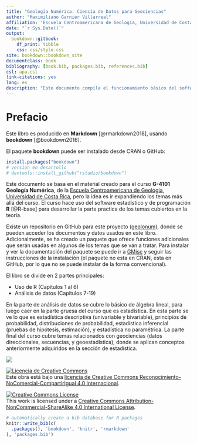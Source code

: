 ```yaml
--- 
title: "Geología Numérica: Ciencia de Datos para Geociencias"
author: "Maximiliano Garnier Villarreal"
affiliation: 'Escuela Centroamericana de Geología, Universidad de Costa Rica'
date: "`r Sys.Date()`"
output: 
  bookdown::gitbook:
    df_print: tibble
    css: css/style.css
site: bookdown::bookdown_site
documentclass: book
bibliography: [book.bib, packages.bib, references.bib]
csl: apa.csl
link-citations: yes
lang: es
description: "Este documento compila el funcionamiento básico del software estadístico y de programación R, así como rutinas y/o comandos específicos para resolver problemas de análisis de datos en geociencias."
---
```


# Prefacio {-}

Este libro es producido en **Markdown** [@rmarkdown2018], usando **bookdown** [@bookdown2016].

El paquete **bookdown** puede ser instalado desde  CRAN o GitHub:

```r
install.packages("bookdown")
# version en desarrollo
# devtools::install_github("rstudio/bookdown")
```

Este documento se basa en el material creado para el curso **G-4101 Geología Numérica**, de la [Escuela Centroamericana de Geologia](geologia.ucr.ac.cr), [Universidad de Costa Rica](ucr.ac.cr), pero la idea es ir expandiendo los temas más allá del curso. El curso hace uso del software estadístico y de programación **R** [@R-base] para desarrollar la parte practica de los temas cubiertos en la teoría.

Existe un repositorio en GitHub para este proyecto ([geolonum](https://github.com/maxgav13/geolonum)), donde se pueden acceder los documentos y datos usados en este libro. Adicionalmente, se ha creado un paquete que ofrece funciones adicionales que serán usadas en algunos de los temas que se van a tratar. Para instalar y ver la documentación del paquete se puede ir a [GMisc](https://maxgav13.github.io/GMisc/) y seguir las instrucciones de la instalación (el paquete no esta en CRAN, esta en GitHub, por lo que no se puede instalar de la forma convencional).

El libro se divide en 2 partes principales:

* Uso de R (Capítulos 1 al 6)
* Análisis de datos (Capítulos 7-19)

En la parte de análisis de datos se cubre lo básico de álgebra lineal, para luego caer en la parte gruesa del curso que es estadística. En esta parte se ve lo que es estadística descriptiva (univariable y bivariable), principios de probabilidad, distribuciones de probabilidad, estadística inferencial (pruebas de hipótesis, estimación), y estadística no paramétrica. La parte final del curso cubre temas relacionados con geociencias (datos direccionales, secuencias, y geoestadística), donde se aplican conceptos anteriormente adquiridos en la sección de estadística.

<a href="https://www.netlify.com"><img src="https://www.netlify.com/img/global/badges/netlify-color-accent.svg"/></a>

<a rel="license" href="http://creativecommons.org/licenses/by-nc-sa/4.0/"><img alt="Licencia de Creative Commons" style="border-width:0" src="https://i.creativecommons.org/l/by-nc-sa/4.0/88x31.png" /></a><br />Este obra está bajo una <a rel="license" href="http://creativecommons.org/licenses/by-nc-sa/4.0/">licencia de Creative Commons Reconocimiento-NoComercial-CompartirIgual 4.0 Internacional</a>.

<a rel="license" href="http://creativecommons.org/licenses/by-nc-sa/4.0/"><img alt="Creative Commons License" style="border-width:0" src="https://i.creativecommons.org/l/by-nc-sa/4.0/88x31.png" /></a><br />This work is licensed under a <a rel="license" href="http://creativecommons.org/licenses/by-nc-sa/4.0/">Creative Commons Attribution-NonCommercial-ShareAlike 4.0 International License</a>.

```r
# automatically create a bib database for R packages
knitr::write_bib(c(
  .packages(), 'bookdown', 'knitr', 'rmarkdown'
), 'packages.bib')
```
